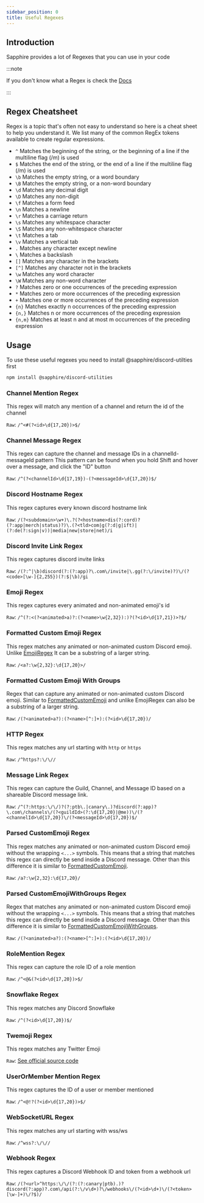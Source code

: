 ```yaml
---
sidebar_position: 0
title: Useful Regexes
---
```


## Introduction

Sapphire provides a lot of Regexes that you can use in your code

:::note

If you don't know what a Regex is check the
[Docs](https://developer.mozilla.org/en-US/docs/Web/JavaScript/Guide/Regular_Expressions)

:::

## Regex Cheatsheet

Regex is a topic that's often not easy to understand so here is a cheat sheet to help you understand it. We list many of
the common RegEx tokens available to create regular expressions.

- `^` Matches the beginning of the string, or the beginning of a line if the multiline flag (/m) is used
- `$` Matches the end of the string, or the end of a line if the multiline flag (/m) is used
- `\b` Matches the empty string, or a word boundary
- `\B` Matches the empty string, or a non-word boundary
- `\d` Matches any decimal digit
- `\D` Matches any non-digit
- `\f` Matches a form feed
- `\n` Matches a newline
- `\r` Matches a carriage return
- `\s` Matches any whitespace character
- `\S` Matches any non-whitespace character
- `\t` Matches a tab
- `\v` Matches a vertical tab
- `.` Matches any character except newline
- `\` Matches a backslash
- `[]` Matches any character in the brackets
- `[^]` Matches any character not in the brackets
- `\w` Matches any word character
- `\W` Matches any non-word character
- `?` Matches zero or one occurrences of the preceding expression
- `*` Matches zero or more occurrences of the preceding expression
- `+` Matches one or more occurrences of the preceding expression
- `{n}` Matches exactly n occurrences of the preceding expression
- `{n,}` Matches n or more occurrences of the preceding expression
- `{n,m}` Matches at least n and at most m occurrences of the preceding expression

## Usage

To use these useful regexes you need to install @sapphire/discord-utilties first

```bash npm2yarn2pnpm
npm install @sapphire/discord-utilities
```

### Channel Mention Regex

This regex will match any mention of a channel and return the id of the channel

`Raw`: `/^<#(?<id>\d{17,20})>$/`

### Channel Message Regex

This regex can capture the channel and message IDs in a channelId-messageId pattern This pattern can be found when you
hold Shift and hover over a message, and click the "ID" button

`Raw`: `/^(?<channelId>\d{17,19})-(?<messageId>\d{17,20})$/`

### Discord Hostname Regex

This regex captures every known discord hostname link

`Raw`:
`/(?<subdomain>\w+)\.?(?<hostname>dis(?:cord)?(?:app|merch|status)?)\.(?<tld>com|g(?:d|g|ift)|(?:de(?:sign|v))|media|new|store|net)/i`

### Discord Invite Link Regex

This regex captures discord invite links

`Raw`: `/(?:^|\b)discord(?:(?:app)?\.com\/invite|\.gg(?:\/invite)?)\/(?<code>[\w-]{2,255})(?:$|\b)/gi`

### Emoji Regex

This regex captures every animated and non-animated emoji's id

`Raw`: `/^(?:<(?<animated>a)?:(?<name>\w{2,32}):)?(?<id>\d{17,21})>?$/`

### Formatted Custom Emoji Regex

This regex matches any animated or non-animated custom Discord emoji. Unlike [EmojiRegex](#emoji-regex) It can be a
substring of a larger string.

`Raw`: `/<a?:\w{2,32}:\d{17,20}>/`

### Formatted Custom Emoji With Groups

Regex that can capture any animated or non-animated custom Discord emoji. Similar to
[FormattedCustomEmoji](#formatted-custom-emoji-regex) and unlike EmojiRegex can also be a substring of a larger string.

`Raw`: `/(?<animated>a?):(?<name>[^:]+):(?<id>\d{17,20})/`

### HTTP Regex

This regex matches any url starting with `http` or `https`

`Raw`: `/^https?:\/\//`

### Message Link Regex

This regex can capture the Guild, Channel, and Message ID based on a shareable Discord message link.

`Raw`:
`/^(?:https:\/\/)?(?:ptb\.|canary\.)?discord(?:app)?\.com\/channels\/(?<guildId>(?:\d{17,20}|@me))\/(?<channelId>\d{17,20})\/(?<messageId>\d{17,20})$/`

### Parsed CustomEmoji Regex

This regex matches any animated or non-animated custom Discord emoji without the wrapping `<...>` symbols. This means
that a string that matches this regex can directly be send inside a Discord message. Other than this difference it is
similar to [FormattedCustomEmoji](#formatted-custom-emoji-regex).

`Raw`: `/a?:\w{2,32}:\d{17,20}/`

### Parsed CustomEmojiWithGroups Regex

Regex that matches any animated or non-animated custom Discord emoji without the wrapping `<...>` symbols. This means
that a string that matches this regex can directly be send inside a Discord message. Other than this difference it is
similar to [FormattedCustomEmojiWithGroups](#formatted-custom-emoji-with-groups).

`Raw`: `/(?<animated>a?):(?<name>[^:]+):(?<id>\d{17,20})/`

### RoleMention Regex

This regex can capture the role ID of a role mention

`Raw`: `/^<@&(?<id>\d{17,20})>$/`

### Snowflake Regex

This regex matches any Discord Snowflake

`Raw`: `/^(?<id>\d{17,20})$/`

### Twemoji Regex

This regex matches any Twitter Emoji

`Raw`: [See official source code](https://github.com/twitter/twemoji-parser/blob/master/src/lib/regex.js)

### UserOrMember Mention Regex

This regex captures the ID of a user or member mentioned

`Raw`: `/^<@!?(?<id>\d{17,20})>$/`

### WebSocketURL Regex

This regex matches any url starting with wss/ws

`Raw`: `/^wss?:\/\//`

### Webhook Regex

This regex captures a Discord Webhook ID and token from a webhook url

`Raw`:
`/(?<url>^https:\/\/(?:(?:canary|ptb).)?discord(?:app)?.com\/api(?:\/v\d+)?\/webhooks\/(?<id>\d+)\/(?<token>[\w-]+)\/?$)/`
